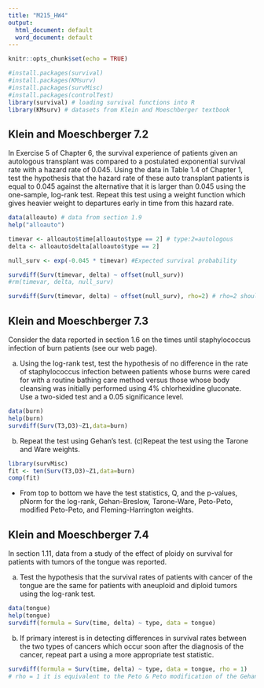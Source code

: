 ```yaml
---
title: "M215_HW4"
output:
  html_document: default
  word_document: default
---
```


```r
knitr::opts_chunk$set(echo = TRUE)
```

```r
#install.packages(survival)
#install.packages(KMsurv)
#install.packages(survMisc)
#install.packages(controlTest)
library(survival) # loading survival functions into R
library(KMsurv) # datasets from Klein and Moeschberger textbook
```

## Klein and Moeschberger 7.2

In Exercise 5 of Chapter 6, the survival experience of patients given an autologous transplant was compared to a postulated exponential survival rate with a hazard rate of 0.045. Using the data in Table 1.4 of Chapter 1, test the hypothesis that the hazard rate of these auto transplant patients is equal to 0.045 against the alternative that it is
larger than 0.045 using the one-sample, log-rank test. Repeat this test using a weight function which gives heavier weight to departures early in time from this hazard rate.

```r
data(alloauto) # data from section 1.9
help("alloauto")

timevar <- alloauto$time[alloauto$type == 2] # type:2=autologous
delta <- alloauto$delta[alloauto$type == 2]

null_surv <- exp(-0.045 * timevar) #Expected survival probability

survdiff(Surv(timevar, delta) ~ offset(null_surv))
#rm(timevar, delta, null_surv)
```
```r
survdiff(Surv(timevar, delta) ~ offset(null_surv), rho=2) # rho=2 should weight earlier heavier
```
## Klein and Moeschberger 7.3

Consider the data reported in section 1.6 on the times until staphylococcus infection of burn patients (see our web page).

(a) Using the log-rank test, test the hypothesis of no difference in the rate of staphylococcus infection between patients whose burns were cared for with a routine bathing care method versus those whose body cleansing was initially performed using 4% chlorhexidine gluconate. Use a two-sided test and a 0.05 significance level.

```r
data(burn)
help(burn)
survdiff(Surv(T3,D3)~Z1,data=burn)
```
(b) Repeat the test using Gehan’s test.
(c)Repeat the test using the Tarone and Ware weights.
```r
library(survMisc)
fit <- ten(Surv(T3,D3)~Z1,data=burn) 
comp(fit)
```
* From top to bottom we have the test statistics, Q, and the p-values, pNorm for the log-rank, Gehan-Breslow,
Tarone-Ware, Peto-Peto, modified Peto-Peto, and Fleming-Harrington weights.


## Klein and Moeschberger 7.4

In section 1.11, data from a study of the effect of ploidy on survival for patients with tumors of the tongue was reported.

(a) Test the hypothesis that the survival rates of patients with cancer of the tongue are the same for patients with aneuploid and diploid tumors using the log-rank test.
```r
data(tongue)
help(tongue)
survdiff(formula = Surv(time, delta) ~ type, data = tongue)
```

(b) If primary interest is in detecting differences in survival rates between the two types of cancers which occur soon after the diagnosis of the cancer, repeat part a using a more appropriate test statistic.
```r
survdiff(formula = Surv(time, delta) ~ type, data = tongue, rho = 1)
# rho = 1 it is equivalent to the Peto & Peto modification of the Gehan-Wilcoxon test.
```



